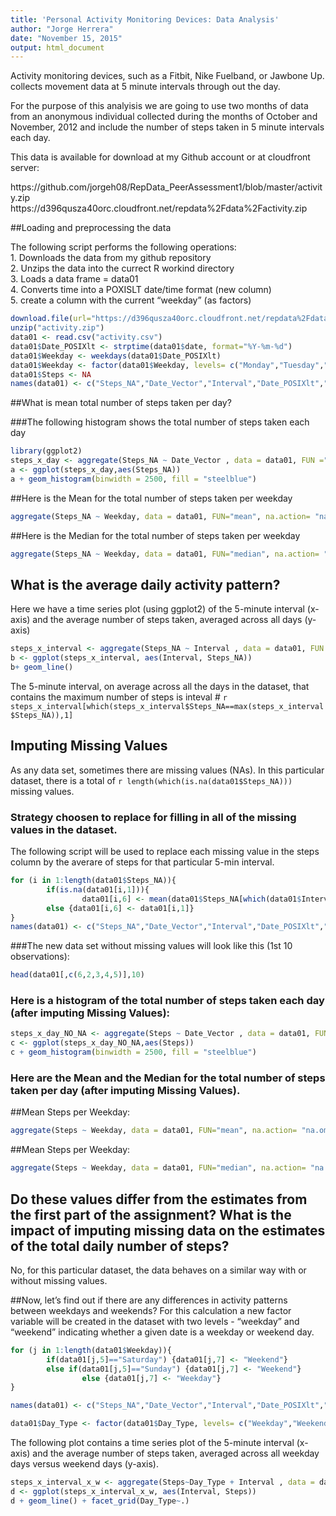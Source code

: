 ```yaml
---
title: 'Personal Activity Monitoring Devices: Data Analysis'
author: "Jorge Herrera"
date: "November 15, 2015"
output: html_document
---
```



Activity monitoring devices, such as a Fitbit, Nike Fuelband, or Jawbone Up. collects movement data at 5 minute intervals through out the day.

For the purpose of this analyisis we are going to use two months of data from an anonymous individual collected during the months of October and November, 2012 and include the number of steps taken in 5 minute intervals each day.

This data is available for download at my Github account or at cloudfront server:

https://github.com/jorgeh08/RepData_PeerAssessment1/blob/master/activity.zip
https://d396qusza40orc.cloudfront.net/repdata%2Fdata%2Factivity.zip 

##Loading and preprocessing the data

The following script performs the following operations:  
1. Downloads the data from my github repository  
2. Unzips the data into the currect R workind directory  
3. Loads a data frame = data01  
4. Converts time into a POXISLT date/time format (new column)  
5. create a column with the current "weekday" (as factors)  
 
```r
download.file(url="https://d396qusza40orc.cloudfront.net/repdata%2Fdata%2Factivity.zip", destfile =  "activity.zip", mode = "wb")
unzip("activity.zip")
data01 <- read.csv("activity.csv")
data01$Date_POSIXlt <- strptime(data01$date, format="%Y-%m-%d")
data01$Weekday <- weekdays(data01$Date_POSIXlt)
data01$Weekday <- factor(data01$Weekday, levels= c("Monday","Tuesday","Wednesday","Thursday","Friday","Saturday","Sunday"))
data01$Steps <- NA
names(data01) <- c("Steps_NA","Date_Vector","Interval","Date_POSIXlt","Weekday","Steps")
```

##What is mean total number of steps taken per day?  

###The following histogram shows the total number of steps taken each day  
<The histogram was developed using the ggplot2 package>  

```r
library(ggplot2)
steps_x_day <- aggregate(Steps_NA ~ Date_Vector , data = data01, FUN ="sum", na.action ="na.omit")
a <- ggplot(steps_x_day,aes(Steps_NA))
a + geom_histogram(binwidth = 2500, fill = "steelblue")
```

##Here is the Mean for the total number of steps taken per weekday  
```r
aggregate(Steps_NA ~ Weekday, data = data01, FUN="mean", na.action= "na.omit")
```
##Here is the Median for the total number of steps taken per weekday  
```r
aggregate(Steps_NA ~ Weekday, data = data01, FUN="median", na.action= "na.omit") 
```

## What is the average daily activity pattern?  

Here we have a time series plot (using ggplot2) of the 5-minute interval (x-axis) and the average number of steps taken, averaged across all days (y-axis)  
```r
steps_x_interval <- aggregate(Steps_NA ~ Interval , data = data01, FUN ="mean", na.action ="na.omit")
b <- ggplot(steps_x_interval, aes(Interval, Steps_NA))
b+ geom_line()
```

The 5-minute interval, on average across all the days in the dataset, that contains the maximum number of steps is inteval # `r steps_x_interval[which(steps_x_interval$Steps_NA==max(steps_x_interval$Steps_NA)),1]`  

## Imputing Missing Values  

As any data set, sometimes there are missing values (NAs). In this particular dataset, there is a total of `r length(which(is.na(data01$Steps_NA)))` missing values.  

### Strategy choosen to replace for filling in all of the missing values in the dataset.  
The following script will be used to replace each missing value in the steps column by the averare of steps for that particular 5-min interval.  
```r

for (i in 1:length(data01$Steps_NA)){
        if(is.na(data01[i,1])){
                data01[i,6] <- mean(data01$Steps_NA[which(data01$Interval==data01[i,3])], na.rm = TRUE)}
        else {data01[i,6] <- data01[i,1]}
}
names(data01) <- c("Steps_NA","Date_Vector","Interval","Date_POSIXlt","Weekday","Steps")
```

###The new data set without missing values will look like this (1st 10 observations):  
```r
head(data01[,c(6,2,3,4,5)],10)
```

### Here is a histogram of the total number of steps taken each day (after imputing Missing Values):  
```r
steps_x_day_NO_NA <- aggregate(Steps ~ Date_Vector , data = data01, FUN ="sum")
c <- ggplot(steps_x_day_NO_NA,aes(Steps))
c + geom_histogram(binwidth = 2500, fill = "steelblue")

```

### Here are the Mean and the Median for the total number of steps taken per day (after imputing Missing Values).  

##Mean Steps per Weekday:  
```r
aggregate(Steps ~ Weekday, data = data01, FUN="mean", na.action= "na.omit")
```
##Mean Steps per Weekday:  
```r
aggregate(Steps ~ Weekday, data = data01, FUN="median", na.action= "na.omit") 
```


## Do these values differ from the estimates from the first part of the assignment? What is the impact of imputing missing data on the estimates of the total daily number of steps?  

No, for this particular dataset, the data behaves on a similar way with or without missing values.  

##Now, let's find out if there are any differences in activity patterns between weekdays and weekends?
For this calculation a new factor variable will be created in the dataset with two levels - "weekday" and "weekend" indicating whether a given date is a weekday or weekend day.  
```r
for (j in 1:length(data01$Weekday)){
        if(data01[j,5]=="Saturday") {data01[j,7] <- "Weekend"}
        else if(data01[j,5]=="Sunday") {data01[j,7] <- "Weekend"}
                else {data01[j,7] <- "Weekday"}
}

names(data01) <- c("Steps_NA","Date_Vector","Interval","Date_POSIXlt","Weekday","Steps","Day_Type")

data01$Day_Type <- factor(data01$Day_Type, levels= c("Weekday","Weekend"))
```

The following plot contains a time series plot of the 5-minute interval (x-axis) and the average number of steps taken, averaged across all weekday days versus weekend days (y-axis).   


```r
steps_x_interval_x_w <- aggregate(Steps~Day_Type + Interval , data = data01, FUN ="mean", na.action ="na.omit")
d <- ggplot(steps_x_interval_x_w, aes(Interval, Steps))
d + geom_line() + facet_grid(Day_Type~.)
```

